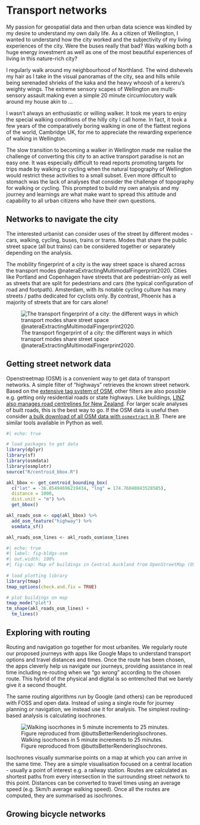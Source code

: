 
# Transport networks
My passion for geospatial data and then urban data science was kindled by my desire to understand my own daily life. As a citizen of Wellington, I wanted to understand how the city worked and the subjectivity of my living experiences of the city. Were the buses really that bad? Was walking both a huge energy investment as well as one of the most beautiful experiences of living in this nature-rich city?

I regularly walk around my neighbourhood of Northland. The wind dishevels my hair as I take in the visual panoramas of the city, sea and hills while being serenaded shrieks of the kaka and the heavy whoosh of a kereru's weighty wings. The extreme sensory scapes of Wellington are multi-sensory assault making even a simple 20 minute circumlocutory walk around my house akin to ... 

I wasn't always an enthusiastic or willing walker. It took me years to enjoy the special walking conditions of the hilly city I call home. In fact, it took a few years of the comparatively boring walking in one of the flattest regions of the world, Cambridge UK, for me to appreciate the rewarding experience of walking in Wellington.

The slow transition to becoming a walker in Wellington made me realise the challenge of converting this city to an active transport paradise is not an easy one. It was especially difficult to read reports promoting targets for trips made by walking or cycling when the natural topography of Wellington would restrict these activities to a small subset. Even more difficult to stomach was the lack of analyses that consider the challenge of topography for walking or cycling. This prompted to build my own analysis and my journey and learnings are what make want to spread this attitude and capability to all urban citizens who have their own questions. 


## Networks to navigate the city
The interested urbanist can consider uses of the street by different modes - cars, walking, cycling, buses, trains or trams. Modes that share the public street space (all but trains) can be considered together or separately depending on the analysis. 

The mobility fingerprint of a city is the way street space is shared across the transport modes @nateraExtractingMultimodalFingerprint2020. Cities like Portland and Copenhagen have streets that are pedestrian-only as well as streets that are split for pedestrians and cars (the typical configuration of road and footpath). Amsterdam, with its notable cycling culture has many streets / paths dedicated for cyclists only. By contrast, Phoenix has a majority of streets that are for cars alone!

![The transport fingerprint of a city: the different ways in which transport modes share street space @nateraExtractingMultimodalFingerprint2020.](./assets/multilayer-multimodal-networks.png)

## Getting street network data
Openstreetmap (OSM) is a convenient way to get data of transport networks. A simple filter of "highways" retrieves the known street network. Based on the [extensive tag system of OSM](https://wiki.openstreetmap.org/wiki/Key:highway?uselang=en-GB), other filters are also possible e.g. getting only residential roads or state highways. Like buildings, [LINZ also manages road centrelines for New Zealand](https://data.linz.govt.nz/layer/50329-nz-road-centrelines-topo-150k/). For larger scale analyses of built roads, this is the best way to go. If the OSM data is useful then consider [a bulk download of all OSM data with `osmextract` in R](https://cran.r-project.org/web/packages/osmextract/vignettes/osmextract.html). There are similar tools available in Python as well. 


```r
#| echo: true

# load packages to get data
library(dplyr)
library(sf)
library(osmdata)
library(osmplotr)
source("R/centroid_bbox.R")

akl_bbox <- get_centroid_bounding_box(
  c("lat" = -36.85494696219434, "lng" = 174.76040843528585),
  distance = 1000,
  dist.unit = "m") %>% 
  get_bbox()

akl_roads_osm <- opq(akl_bbox) %>%
  add_osm_feature("highway") %>% 
  osmdata_sf()

akl_roads_osm_lines <- akl_roads_osm$osm_lines
```


```r
#| echo: true
#| label: fig-bldgs-osm
#| out.width: 100%
#| fig-cap: Map of buildings in Central Auckland from OpenStreetMap (OSSM). 
 
# load plotting library
library(tmap)
tmap_options(check.and.fix = TRUE)

# plot buildings on map
tmap_mode("plot")
tm_shape(akl_roads_osm_lines) + 
  tm_lines()
```

## Exploring with routing
Routing and navigation go together for most urbanites. We regularly route our proposed journeys with apps like Google Maps to understand transport options and travel distances and times. Once the route has been chosen, the apps cleverly help us navigate our journeys, providing assistance in real time including re-routing when we "go wrong" according to the chosen route. This hybrid of the physical and digital is so entrenched that we barely give it a second thought. 

The same routing algorithms run by Google (and others) can be reproduced with FOSS and open data. Instead of using a single route for journey planning or navigation, we instead use it for analysis. The simplest routing-based analysis is calculating isochrones. 

![Walking isocrhones in 5 minute increments to 25 minutes. Figure reproduced from @buttsBetterRenderingIsochrones.](./assets/isochrones.png)

Isochrones visually summarise points on a map at which you can arrive in the same time. They are a simple visualisation focused on a central location - usually a point of interest e.g. a railway station. Routes are calculated as shortest paths from every intersection in the surrounding street network to this point. Distances can be converted to travel times using an average speed (e.g. 5km/h average walking speed). Once all the routes are computed, they are summarised as isochrones. 

## Growing bicycle networks
